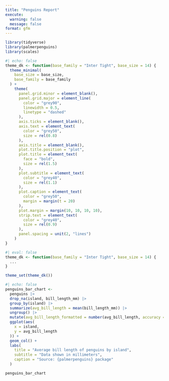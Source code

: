 ```yaml
---
title: "Penguins Report"
execute: 
  warning: false
  message: false
format: gfm
---
```



```r
library(tidyverse)
library(palmerpenguins)
library(scales)
```

```r
#| echo: false
theme_dk <- function(base_family = "Inter Tight", base_size = 14) {
  theme_minimal(
    base_size = base_size,
    base_family = base_family
  ) +
    theme(
      panel.grid.minor = element_blank(),
      panel.grid.major = element_line(
        color = "grey90",
        linewidth = 0.5,
        linetype = "dashed"
      ),
      axis.ticks = element_blank(),
      axis.text = element_text(
        color = "grey50",
        size = rel(0.8)
      ),
      axis.title = element_blank(),
      plot.title.position = "plot",
      plot.title = element_text(
        face = "bold",
        size = rel(1.5)
      ),
      plot.subtitle = element_text(
        color = "grey40",
        size = rel(1.1)
      ),
      plot.caption = element_text(
        color = "grey50",
        margin = margin(t = 20)
      ),
      plot.margin = margin(10, 10, 10, 10),
      strip.text = element_text(
        color = "grey40",
        size = rel(0.9)
      ),
      panel.spacing = unit(2, "lines")
    )
}
```

```r
#| eval: false
theme_dk <- function(base_family = "Inter Tight", base_size = 14) {
  ...
}
```

```r
theme_set(theme_dk())
```

```r
#| echo: false
penguins_bar_chart <-
  penguins |>
  drop_na(island, bill_length_mm) |>
  group_by(island) |>
  summarize(avg_bill_length = mean(bill_length_mm)) |>
  ungroup() |>
  mutate(avg_bill_length_formatted = number(avg_bill_length, accuracy = 0.1)) |>
  ggplot(aes(
    x = island,
    y = avg_bill_length
  )) +
  geom_col() +
  labs(
    title = "Average bill length of penguins by island",
    subtitle = "Data shown in millimeters",
    caption = "Source: {palmerpenguins} package"
  )
```


```r
penguins_bar_chart
```